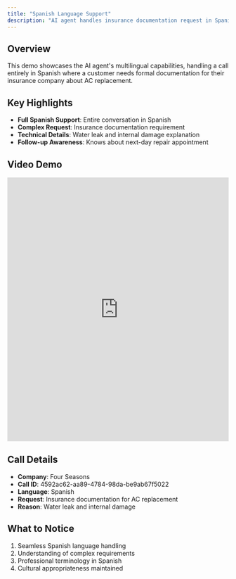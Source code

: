 ```yaml
---
title: "Spanish Language Support"
description: "AI agent handles insurance documentation request in Spanish"
---
```


## Overview

This demo showcases the AI agent's multilingual capabilities, handling a call entirely in Spanish where a customer needs formal documentation for their insurance company about AC replacement.

## Key Highlights

- **Full Spanish Support**: Entire conversation in Spanish
- **Complex Request**: Insurance documentation requirement
- **Technical Details**: Water leak and internal damage explanation
- **Follow-up Awareness**: Knows about next-day repair appointment

## Video Demo

<iframe
  src="https://share.descript.com/embed/aL4HegcltPt"
  width="100%"
  height="600"
  frameBorder="0"
  allowFullScreen
  className="rounded-xl"
></iframe>

## Call Details

- **Company**: Four Seasons
- **Call ID**: 4592ac62-aa89-4784-98da-be9ab67f5022
- **Language**: Spanish
- **Request**: Insurance documentation for AC replacement
- **Reason**: Water leak and internal damage

## What to Notice

1. Seamless Spanish language handling
2. Understanding of complex requirements
3. Professional terminology in Spanish
4. Cultural appropriateness maintained
